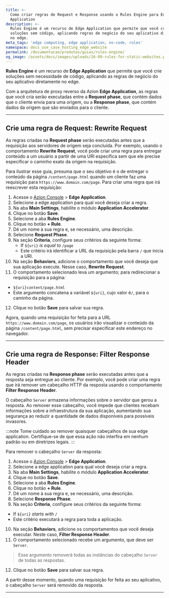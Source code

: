 ```yaml
---
title: >-
  Como criar regras de Request e Response usando o Rules Engine para Edge
  Application
description: >-
  Rules Engine é um recurso de Edge Application que permite que você crie
  soluções sem código, aplicando regras de negócio do seu aplicativo diretamente
  no edge.
meta_tags: 'edge computing, edge application, no-code, rules'
namespace: docs_use_case_hosting_edge_website
permalink: /documentacao/produtos/guias/rules-engine/
og_image: /assets/docs/images/uploads/16-09-rules-for-static-websites.png
---
```



**Rules Engine** é um recurso de **Edge Application** que permite que você crie soluções sem necessidade de código, aplicando as regras de negócio do seu aplicativo diretamente no edge.

Com a arquitetura de proxy reverso da Azion **Edge Application**, as regras que você cria serão executadas entre a **Request phase**, que contém dados que o cliente envia para uma origem, ou a **Response phase**, que contém dados da origem que são enviados para o cliente.

<LinkButton link="/pt-br/documentacao/produtos/build/edge-application/rules-engine/" label="Saiba mais sobre Rules Engine" severity="secondary" />

---

## Crie uma regra de Request: Rewrite Request

As regras criadas na **Request phase** serão executadas antes que a requisição aos servidores de origem seja concluída. Por exemplo, usando o comportamento **Rewrite Request**, você pode criar uma regra para entregar conteúdo a um usuário a partir de uma URI específica sem que ele precise especificar o caminho exato da origem na requisição.

Para ilustrar esse guia, presuma que o seu objetivo é o de entregar o conteúdo da página `/content/page.html` quando um cliente faz uma requisição para `https://www.domain.com/page`. Para criar uma regra que irá reescrever esta requisição:

1. Acesse o [Azion Console](/pt-br/documentacao/produtos/guias/como-acessar-o-azion-console/) > **Edge Application**.
2. Selecione a edge application para qual você deseja criar a regra.
3. Na aba **Main Settings**, habilite o módulo **Application Accelerator**.
4. Clique no botão **Save**.
5. Selecione a aba **Rules Engine**.
6. Clique no botão **+ Rule**.
7. Dê um nome à sua regra e, se necessário, uma descrição.
8. Selecione **Request Phase**.
9. Na seção **Criteria**, configure seus critérios da seguinte forma:
   - If `${uri}` *is equal to* `/page`
   - Este critério irá identificar a URL da requisição pela barra `/` que inicia a URI.
10. Na seção **Behaviors**, adicione o comportamento que você deseja que sua aplicação execute. Nesse caso, **Rewrite Request**.
11. O comportamento selecionado leva um argumento; para redirecionar a requisição para a página:
   - `${uri}content/page.html`
   - Este argumento concatena a variável `${uri}`, cujo valor é`/`, para o caminho da página.
12. Clique no botão **Save** para salvar sua regra.

Agora, quando uma requisição for feita para a URL `https://www.domain.com/page`, os usuários irão visualizar o conteúdo da página `/content/page.html`, sem precisar especificar este endereço no navegador.

---

## Crie uma regra de Response: Filter Response Header

As regras criadas na **Response phase** serão executadas antes que a resposta seja entregue ao cliente. Por exemplo, você pode criar uma regra que irá remover um cabeçalho HTTP da resposta usando o comportamento **Filter Response Header**.

O cabeçalho `Server` armazena informações sobre o servidor que gerou a resposta. Ao remover esse cabeçalho, você impede que clientes recebam informações sobre a infraestrutura da sua aplicação, aumentando sua segurança ao reduzir a quantidade de dados disponíveis para possíveis invasores.

:::note
Tome cuidado ao remover quaisquer cabeçalhos de sua edge application. Certifique-se de que essa ação não interfira em nenhum padrão ou em diretrizes legais.
:::

Para remover o cabeçalho `Server` da resposta:

1. Acesse o [Azion Console](/pt-br/documentacao/produtos/guias/como-acessar-o-azion-console/) > **Edge Application**.
2. Selecione a edge application para qual você deseja criar a regra.
3. Na aba **Main Settings**, habilite o módulo **Application Accelerator**.
4. Clique no botão **Save**.
5. Selecione a aba **Rules Engine**.
6. Clique no botão **+ Rule**.
7. Dê um nome à sua regra e, se necessário, uma descrição.
8. Selecione **Response Phase**.
9. Na seção **Criteria**, configure seus critérios da seguinte forma:
- If `${uri}` *starts with* `/`
- Este critério executará a regra para toda a aplicação.
10. Na seção **Behaviors**, adicione os comportamentos que você deseja executar. Neste caso, **Filter Response Header**.
11. O comportamento selecionado recebe um argumento, que deve ser `Server`.
   > Esse argumento removerá todas as instâncias do cabeçalho `Server` de todas as respostas.
12.  Clique no botão **Save** para salvar sua regra.

A partir desse momento, quando uma requisição for feita ao seu aplicativo, o cabeçalho `Server` será removido da resposta.

---
